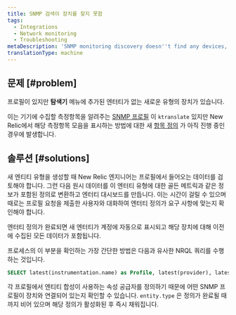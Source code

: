 ```yaml
---
title: SNMP 검색이 장치를 찾지 못함
tags:
  - Integrations
  - Network monitoring
  - Troubleshooting
metaDescription: 'SNMP monitoring discovery doesn''t find any devices, or you didn''t find all of the devices you expected.'
translationType: machine
---
```


## 문제 [#problem]

프로필이 있지만 **탐색기** 메뉴에 추가된 엔터티가 없는 새로운 유형의 장치가 있습니다.

이는 기기에 수집할 측정항목을 알려주는 [SNMP 프로필](https://github.com/kentik/snmp-profiles) 이 `ktranslate` 있지만 New Relic에서 해당 측정항목 모음을 표시하는 방법에 대한 새 [항목 정의](https://github.com/newrelic/entity-definitions) 가 아직 진행 중인 경우에 발생합니다.

## 솔루션 [#solutions]

새 엔티티 유형을 생성할 때 New Relic 엔지니어는 프로필에서 들어오는 데이터를 검토해야 합니다. 그런 다음 원시 데이터를 이 엔터티 유형에 대한 골든 메트릭과 같은 정보가 포함된 정의로 변환하고 엔터티 대시보드를 만듭니다. 이는 시간이 걸릴 수 있으며 때로는 프로필 요청을 제출한 사용자와 대화하여 엔터티 정의가 요구 사항에 맞는지 확인해야 합니다.

엔터티 정의가 완료되면 새 엔터티가 계정에 자동으로 표시되고 해당 장치에 대해 이전에 수집된 모든 데이터가 포함됩니다.

프로세스의 이 부분을 확인하는 가장 간단한 방법은 다음과 유사한 NRQL 쿼리를 수행하는 것입니다.

```sql
SELECT latest(instrumentation.name) as Profile, latest(provider), latest(entity.type) as EntityType FROM Metric WHERE instrumentation.name not in ('heartbeat','ktranslate') AND device_name = 'myDevice'
```

각 프로필에서 엔티티 합성이 사용하는 속성 공급자를 정의하기 때문에 어떤 SNMP 프로필이 장치와 연결되어 있는지 확인할 수 있습니다. `entity.type` 은 정의가 완료될 때까지 비어 있으며 해당 정의가 활성화된 후 즉시 채워집니다.